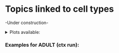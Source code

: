 # Topics linked to cell types

-Under construction-
<!-- [ to remove? ] -->

<details><summary> Plots available: </summary>

<!-- - Dotplots  -->

<!-- - Type of regions (Promoter, intron, distal) -->

<!-- Which analyses to include? -->

<!-- Label general topics?  -->

</details>

### Examples for ADULT (ctx run): 
